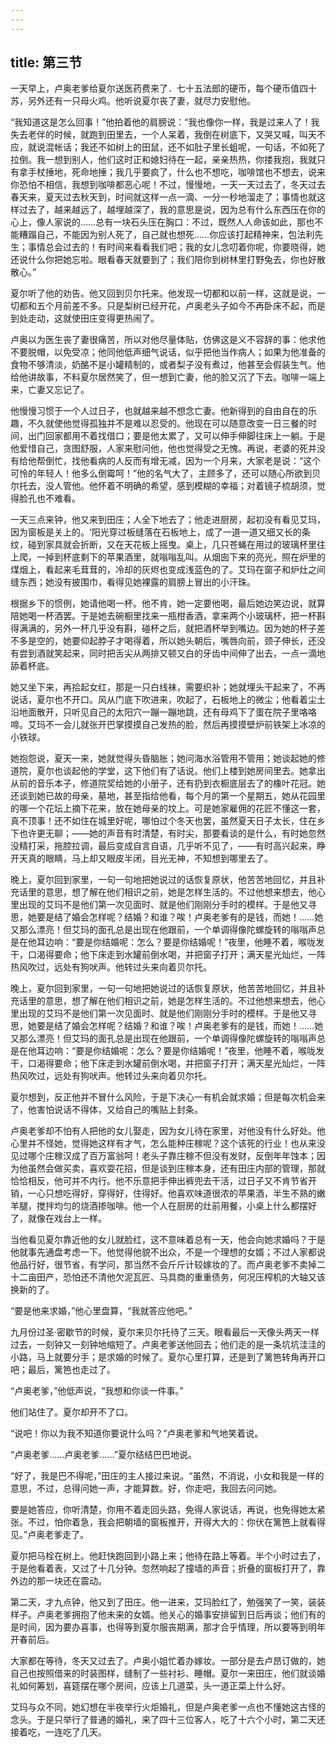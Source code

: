```yaml
---
---
---
```

title: 第三节
---



一天早上，卢奥老爹给夏尔送医药费来了．七十五法郎的硬币，每个硬币值四十苏，另外还有一只母火鸡。他听说夏尔丧了妻，就尽力安慰他。

“我知道这是怎么回事！”他拍着他的肩膀说：“我也像你一样，我是过来人了！我失去老伴的时候，就跑到田里去，一个人呆着，我倒在树底下，又哭又喊，叫天不应，就说混帐话；我还不如树上的田鼠，还不如肚子里长蛆呢，一句话，不如死了拉倒。我一想到别人，他们这时正和媳妇待在一起，亲亲热热，你搂我抱，我就只有拿手杖捶地，死命地捶；我几乎要疯了，什么也不想吃，咖啡馆也不想去，说来你恐怕不相信，我想到咖啡都恶心呢！不过，慢慢地，一天一天过去了，冬天过去春天来，夏天过去秋天到，时间就这样一点一滴、一分一秒地溜走了；事情也就这样过去了，越来越远了，越埋越深了，我的意思是说，因为总有什么东西压在你的心上，像人家说的……总有一块石头压在胸口：不过，既然人人命该如此，那也不能糟蹋自己，不能因为别人死了，自己就也想死……你应该打起精神来，包法利先生；事情总会过去的！有时间来看看我们吧；我的女儿念叨着你呢，你要晓得，她还说什么你把她忘啦。眼看春天就要到了；我们陪你到树林里打野兔去，你也好散散心。”

夏尔听了他的劝告。他又回到贝尔托来。他发现一切都和以前一样，这就是说，一切都和五个月前差不多。只是梨树已经开花，卢奥老头子如今不再卧床不起，而是到处走动，这就使田庄变得更热闹了。

卢奥以为医生丧了妻很痛苦，所以对他尽量体贴，仿佛这是义不容辞的事：他求他不要脱帽，以免受凉；他同他低声细气说话，似乎把他当作病人；如果为他准备的食物不够清淡，奶酪不是小罐精制的，或者梨子没有煮过，他甚至会假装生气。他给他讲故事，不料夏尔居然笑了，但一想到亡妻，他的脸又沉了下去。咖啡一端上来，亡妻又忘记了。

他慢慢习惯于一个人过日子，也就越来越不想念亡妻。他新得到的自由自在的乐趣，不久就使他觉得孤独并不是难以忍受的。他现在可以随意改变一日三餐的时间，出门回家都用不着找借口；要是他太累了，又可以伸手伸脚往床上一躺。于是他爱惜自己，贪图舒服，人家来慰问他，他也觉得受之无愧。再说，老婆的死并没有给他帮倒忙，找他看病的人反而有增无减，因为一个月来，大家老是说：“这个可怜的年轻人！他多么倒霉呵！”他的名气大了，主顾多了，还可以随心所欲到贝尔托去，没人管他。他怀着不明确的希望，感到模糊的幸福；对着镜子梳胡须，觉得脸孔也不难看。

一天三点来钟，他又来到田庄；人全下地去了；他走进厨房，起初没有看见艾玛，因为窗板是关上的。‘阳光穿过板缝落在石板地上，成了一道一道又细又长的条纹，碰到家具就会折断，又在天花板上摇曳。桌上，几只苍蝇在用过的玻璃杯里往上爬，一掉到杯底剩下的苹果酒里，就嗡嗡乱叫。从烟囱下来的亮光，照在炉里的煤烟上，看起来毛茸茸的，冷却的灰烬也变成浅蓝色的了。艾玛在窗子和炉灶之间缝东西；她没有披围巾，看得见她裸露的肩膀上冒出的小汗珠。

根据乡下的惯例，她请他喝一杯。他不肯，她一定要他喝，最后她边笑边说，就算陪她喝一杯酒罢。于是她去碗橱里找来一瓶柑香酒，拿来两个小玻璃杯，把一杯斟得满满的，另外一杯几乎没有斟，碰杯之后，就把酒杯举到嘴边。因为她的杯子差不多是空的，她要仰起脖子才喝得着，所以她头朝后，嘴唇向前，颈子伸长，还没有尝到酒就笑起来，同时把舌尖从两排又顿又白的牙齿中间伸了出去，一点一滴地舔着杯底。

她又坐下来，再拾起女红，那是一只白线袜，需要织补；她就埋头干起来了，不再说话，夏尔也不开口。风从门底下吹进来，吹起了，石板地上的微尘；他看着尘土沿地面散开，只听见自己的太阳穴一蹦一蹦地跳，还有母鸡下了蛋在院子里咯咯啼。艾玛不一会儿就张开巴掌摸摸自己发热的脸，然后再摸摸壁炉前铁架上冰凉的小铁球。

她抱怨说，夏天一来，她就觉得头昏脑胀；她问海水浴管用不管用；她谈起她的修道院，夏尔也谈起他的学堂，这下他们有了话说。他们上楼到她房间里去。她拿出从前的音乐本子，修道院奖给她的小册子，还有扔到衣橱底层去了的橡叶花冠。她还谈到她已故的母亲，墓地，甚至指给他看，每个月的第一个星期五，她从花园里的哪一个花坛上摘下花来，放在她母亲的坟上。可是她家雇佣的花匠不懂这一套，真不顶事！还不如住在城里好呢，哪怕过个冬天也罢，虽然夏天日子太长，住在乡下也许更无聊；——她的声音有时清楚，有时尖，那要看谈的是什么，有时她忽然没精打采，拖腔拉调，最后变成自言自语，几乎听不见了，——有时高兴起来，睁开天真的眼睛，马上却又眼皮半闭，目光无神，不知想到哪里去了。

晚上，夏尔回到家里，一句一句地把她说过的话恢复原状，他苦苦地回忆，并且补充话里的意思，想了解在他们相识之前，她是怎样生活的。不过他想来想去，他心里出现的艾玛不是他们第一次见面时、就是他们刚刚分手时的模样。于是他又寻思，她要是结了婚会怎样呢？结婚？和谁？唉！卢奥老爹有的是钱，而她！……她又那么漂亮！但艾玛的面孔总是出现在他跟前，一个单调得像陀螺旋转的嗡嗡声总是在他耳边响：“要是你结婚呢：怎么？要是你结婚呢！”夜里，他睡不着，喉咙发干，口渴得要命；他下床走到水罐前倒水喝，并把窗子打开；满天星光灿烂，一阵热风吹过，远处有狗吠声。他转过头来向着贝尔托。

晚上，夏尔回到家里，一句一句地把她说过的话恢复原状，他苦苦地回忆，并且补充话里的意思，想了解在他们相识之前，她是怎样生活的。不过他想来想去，他心里出现的艾玛不是他们第一次见面时、就是他们刚刚分手时的模样。于是他又寻思，她要是结了婚会怎样呢？结婚？和谁？唉！卢奥老爹有的是钱，而她！……她又那么漂亮！但艾玛的面孔总是出现在他跟前，一个单调得像陀螺旋转的嗡嗡声总是在他耳边响：“要是你结婚呢：怎么？要是你结婚呢！”夜里，他睡不着，喉咙发干，口渴得要命；他下床走到水罐前倒水喝，并把窗子打开；满天星光灿烂，一阵热风吹过，远处有狗吠声。他转过头来向着贝尔托。

夏尔想到，反正他并不冒什么风险，于是下决心一有机会就求婚；但是每次机会来了，他害怕说话不得体，又给自己的嘴贴上封条。

卢奥老爹却不怕有人把他的女儿娶走，因为女儿待在家里，对他没有什么好处。他心里并不怪她，觉得她这样有才气，怎么能种庄稼呢？这个该死的行业！也从来没见过哪个庄稼汉成了百万富翁呵！老头子靠庄稼不但没有发财，反倒年年蚀本；因为他虽然会做买卖，喜欢耍花招，但是谈到庄稼本身，还有田庄内部的管理，那就恰恰相反，他可并不内行。他不乐意把手伸出裤兜去干活，过日子又不肯节省开销，一心只想吃得好，穿得好，住得好。他喜欢味道很浓的苹果酒，半生不熟的嫩羊腿，搅拌均匀的烧酒掺咖啡。他一个人在厨房的灶前用餐，小桌上什么都摆好了，就像在戏台上一样。

当他看见夏尔靠近他的女儿就脸红，这不意味着总有一天，他会向她求婚吗？于是他就事先通盘考虑一下。他觉得他貌不出众，不是一个理想的女婿；不过人家都说他品行好，很节省，有学问，那当然不会斤斤计较嫁妆的了。而卢奥老爹不卖掉二十二亩田产，恐怕还不清他欠泥瓦匠、马具商的重重债务，何况压榨机的大轴又该换新的了。

“要是他来求婚，”他心里盘算，“我就答应他吧。”

九月份过圣·密歇节的时候，夏尔来贝尔托待了三天。眼看最后一天像头两天一样过去，一刻钟又一刻钟地缩短了。卢奥老爹送他回去；他们走的是一条坑坑洼洼的小路，马上就要分手；是求婚的时候了。夏尔心里打算，还是到了篱笆转角再开口吧；最后，篱笆也走过了。

“卢奥老爹，”他低声说，“我想和你谈一件事。”

他们站住了。夏尔却开不了口。

“说吧！你以为我不知道你要说什么吗？”卢奥老爹和气地笑着说。

“卢奥老爹……卢奥老爹……”夏尔结结巴巴地说。

“好了，我是巴不得呢，”田庄的主人接过来说。“虽然，不消说，小女和我是一样的意思，不过，总得问她一声，才能算数。好，你走吧，我回去问问她。

要是她答应，你听清楚，你用不着走回头路，免得人家说话，再说，也免得她太紧张。不过，怕你着急，我会把朝墙的窗板推开，开得大大的：你伏在篱笆上就看得见。”卢奥老爹走了。

夏尔把马栓在树上。他赶快跑回到小路上来；他待在路上等着。半个小时过去了，于是他看着表，又过了十几分钟。忽然响起了撞墙的声音；折叠的窗板打开了，靠外边的那一块还在震动。

第二天，才九点钟，他又到了田庄。他一进来，艾玛脸红了，勉强笑了一笑，装装样子。卢奥老爹拥抱了他未来的女婿。他关心的婚事安排留到日后再谈；他们有的是时间，因为要办喜事，也得等到夏尔服丧期满，那才合乎情理，所以要等到明年开春前后。

大家都在等待，冬天又过去了。卢奥小姐忙着办嫁妆。一部分是去卢昂订做的，她自己也按照借来的时装图样，缝制了一些衬衫、睡帽。夏尔一来田庄，他们就谈婚礼如何筹划，喜筵摆在哪个房间，应该上几道菜，头一道正菜上什么好。

艾玛与众不同，她幻想在半夜举行火炬婚礼，但是卢奥老爹一点也不懂她这古怪的念头。于是只举行了普通的婚礼，来了四十三位客人，吃了十六个小时，第二天还接着吃，一连吃了几天。